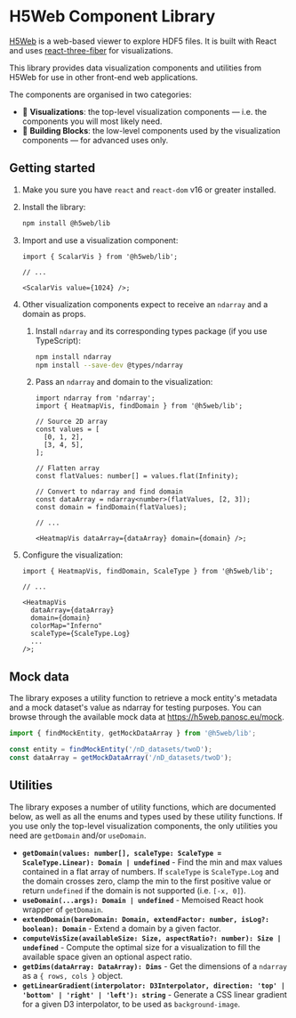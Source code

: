 
<Meta title="Home" />

# H5Web Component Library

[H5Web](https://github.com/silx-kit/h5web) is a web-based viewer to explore HDF5 files. It is built with React and uses
[react-three-fiber](https://github.com/react-spring/react-three-fiber) for visualizations.

This library provides data visualization components and utilities from H5Web for use in other front-end web applications.

The components are organised in two categories:

- 🎨 **Visualizations**: the top-level visualization components — i.e. the components you will most likely need.
- 🧱 **Building Blocks**: the low-level components used by the visualization components — for advanced uses only.

## Getting started

1. Make you sure you have `react` and `react-dom` v16 or greater installed.
1. Install the library:

   ```bash
   npm install @h5web/lib
   ```

1. Import and use a visualization component:

   ```tsx
   import { ScalarVis } from '@h5web/lib';

   // ...

   <ScalarVis value={1024} />;
   ```

1. Other visualization components expect to receive an `ndarray` and a domain as props.

   1. Install `ndarray` and its corresponding types package (if you use TypeScript):

      ```bash
      npm install ndarray
      npm install --save-dev @types/ndarray
      ```

   1. Pass an `ndarray` and domain to the visualization:

      ```tsx
      import ndarray from 'ndarray';
      import { HeatmapVis, findDomain } from '@h5web/lib';

      // Source 2D array
      const values = [
        [0, 1, 2],
        [3, 4, 5],
      ];

      // Flatten array
      const flatValues: number[] = values.flat(Infinity);

      // Convert to ndarray and find domain
      const dataArray = ndarray<number>(flatValues, [2, 3]);
      const domain = findDomain(flatValues);

      // ...

      <HeatmapVis dataArray={dataArray} domain={domain} />;
      ```

1. Configure the visualization:

   ```tsx
   import { HeatmapVis, findDomain, ScaleType } from '@h5web/lib';

   // ...

   <HeatmapVis
     dataArray={dataArray}
     domain={domain}
     colorMap="Inferno"
     scaleType={ScaleType.Log}
     ...
   />;
   ```

## Mock data

The library exposes a utility function to retrieve a mock entity's metadata and a mock dataset's value as ndarray for testing purposes.
You can browse through the available mock data at https://h5web.panosc.eu/mock.

```ts
import { findMockEntity, getMockDataArray } from '@h5web/lib';

const entity = findMockEntity('/nD_datasets/twoD');
const dataArray = getMockDataArray('/nD_datasets/twoD');
```

## Utilities

The library exposes a number of utility functions, which are documented below, as well as all the enums and types used by these utility functions.
If you use only the top-level visualization components, the only utilities you need are `getDomain` and/or `useDomain`.

- **`getDomain(values: number[], scaleType: ScaleType = ScaleType.Linear): Domain | undefined`** - Find the min and max values contained in a flat array of numbers. If `scaleType` is `ScaleType.Log` and the domain crosses zero, clamp the min to the first positive value or return `undefined` if the domain is not supported (i.e. `[-x, 0]`).
- **`useDomain(...args): Domain | undefined`** - Memoised React hook wrapper of `getDomain`.
- **`extendDomain(bareDomain: Domain, extendFactor: number, isLog?: boolean): Domain`** - Extend a domain by a given factor.
- **`computeVisSize(availableSize: Size, aspectRatio?: number): Size | undefined`** - Compute the optimal size for a visualization to fill the available space given an optional aspect ratio.
- **`getDims(dataArray: DataArray): Dims`** - Get the dimensions of a `ndarray` as a `{ rows, cols }` object.
- **`getLinearGradient(interpolator: D3Interpolator, direction: 'top' | 'bottom' | 'right' | 'left'): string`** - Generate a CSS linear gradient for a given D3 interpolator, to be used as `background-image`.

